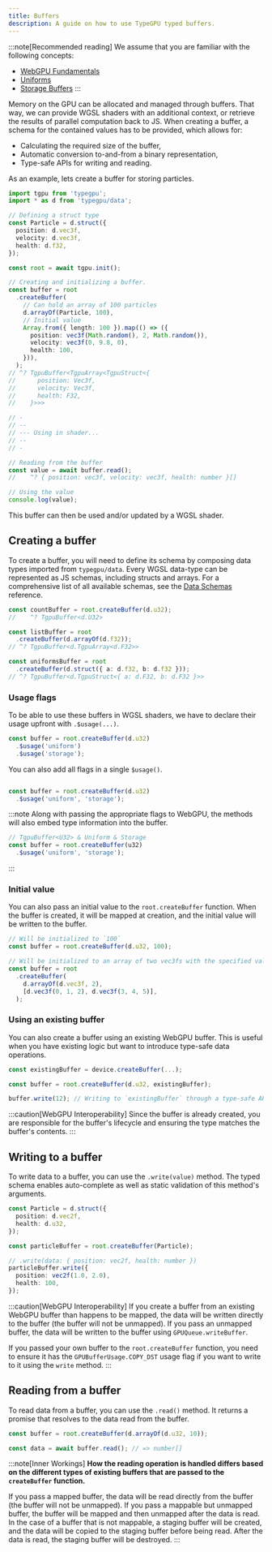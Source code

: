 ```yaml
---
title: Buffers
description: A guide on how to use TypeGPU typed buffers.
---
```


:::note[Recommended reading]
We assume that you are familiar with the following concepts:
- <a href="https://webgpufundamentals.org/webgpu/lessons/webgpu-fundamentals.html" target="_blank" rel="noopener noreferrer">WebGPU Fundamentals</a>
- <a href="https://webgpufundamentals.org/webgpu/lessons/webgpu-uniforms.html" target="_blank" rel="noopener noreferrer">Uniforms</a>
- <a href="https://webgpufundamentals.org/webgpu/lessons/webgpu-storage-buffers.html" target="_blank" rel="noopener noreferrer">Storage Buffers</a>
:::

Memory on the GPU can be allocated and managed through buffers. That way, we can provide WGSL shaders with an additional context, or retrieve the results of parallel computation back to JS. When creating a buffer, a schema for the contained values has to be provided, which allows for:
- Calculating the required size of the buffer,
- Automatic conversion to-and-from a binary representation,
- Type-safe APIs for writing and reading.

As an example, lets create a buffer for storing particles.

```ts
import tgpu from 'typegpu';
import * as d from 'typegpu/data';

// Defining a struct type
const Particle = d.struct({
  position: d.vec3f,
  velocity: d.vec3f,
  health: d.f32,
});

const root = await tgpu.init();

// Creating and initializing a buffer.
const buffer = root
  .createBuffer(
    // Can hold an array of 100 particles
    d.arrayOf(Particle, 100),
    // Initial value
    Array.from({ length: 100 }).map(() => ({
      position: vec3f(Math.random(), 2, Math.random()),
      velocity: vec3f(0, 9.8, 0),
      health: 100,
    })),
  );
// ^? TgpuBuffer<TgpuArray<TgpuStruct<{
//      position: Vec3f,
//      velocity: Vec3f,
//      health: F32,
//    }>>>

// -
// --
// --- Using in shader...
// --
// -

// Reading from the buffer
const value = await buffer.read();
//    ^? { position: vec3f, velocity: vec3f, health: number }[]

// Using the value
console.log(value);
```

This buffer can then be used and/or updated by a WGSL shader.

## Creating a buffer

To create a buffer, you will need to define its schema by composing data types imported from `typegpu/data`. Every WGSL data-type can be represented as JS schemas, including
structs and arrays. For a comprehensive list of all available schemas, see the [Data Schemas](/TypeGPU/reference/data-schemas) reference.

```ts
const countBuffer = root.createBuffer(d.u32);
//    ^? TgpuBuffer<d.U32>

const listBuffer = root
  .createBuffer(d.arrayOf(d.f32));
// ^? TgpuBuffer<d.TgpuArray<d.F32>>

const uniformsBuffer = root
  .createBuffer(d.struct({ a: d.f32, b: d.f32 }));
// ^? TgpuBuffer<d.TgpuStruct<{ a: d.F32, b: d.F32 }>>
```

### Usage flags

To be able to use these buffers in WGSL shaders, we have to declare their usage upfront with `.$usage(...)`.

```ts
const buffer = root.createBuffer(d.u32)
  .$usage('uniform')
  .$usage('storage');
```

You can also add all flags in a single `$usage()`.

```ts

const buffer = root.createBuffer(d.u32)
  .$usage('uniform', 'storage');

```


:::note
  Along with passing the appropriate flags to WebGPU, the methods will also embed type information into the buffer.
  ```ts
  // TgpuBuffer<U32> & Uniform & Storage
  const buffer = root.createBuffer(u32)
    .$usage('uniform', 'storage');
  ```
:::

### Initial value

You can also pass an initial value to the `root.createBuffer` function.
When the buffer is created, it will be mapped at creation, and the initial value will be written to the buffer.

```ts
// Will be initialized to `100`
const buffer = root.createBuffer(d.u32, 100);

// Will be initialized to an array of two vec3fs with the specified values.
const buffer = root
  .createBuffer(
    d.arrayOf(d.vec3f, 2),
    [d.vec3f(0, 1, 2), d.vec3f(3, 4, 5)],
  );
```

### Using an existing buffer

You can also create a buffer using an existing WebGPU buffer. This is useful when you have existing logic but want to introduce type-safe data operations.

```ts
const existingBuffer = device.createBuffer(...);

const buffer = root.createBuffer(d.u32, existingBuffer);

buffer.write(12); // Writing to `existingBuffer` through a type-safe API
```

:::caution[WebGPU Interoperability]
  Since the buffer is already created, you are responsible for the buffer's lifecycle and ensuring the type matches the buffer's contents.
:::

## Writing to a buffer

To write data to a buffer, you can use the `.write(value)` method. The typed schema enables auto-complete as well as static validation of this
method's arguments.

```ts
const Particle = d.struct({
  position: d.vec2f,
  health: d.u32,
});

const particleBuffer = root.createBuffer(Particle);

// .write(data: { position: vec2f, health: number })
particleBuffer.write({
  position: vec2f(1.0, 2.0),
  health: 100,
});
```

:::caution[WebGPU Interoperability]
If you create a buffer from an existing WebGPU buffer than happens to be mapped, the data will be written directly to the buffer (the buffer will not be unmapped).
If you pass an unmapped buffer, the data will be written to the buffer using `GPUQueue.writeBuffer`.

If you passed your own buffer to the `root.createBuffer` function, you need to ensure it has the `GPUBufferUsage.COPY_DST` usage flag if you want to write to it using the `write` method.
:::

## Reading from a buffer

To read data from a buffer, you can use the `.read()` method.
It returns a promise that resolves to the data read from the buffer.

```ts
const buffer = root.createBuffer(d.arrayOf(d.u32, 10));

const data = await buffer.read(); // => number[]
```


:::note[Inner Workings]
**How the reading operation is handled differs based on the different types of existing buffers that are passed to the `createBuffer` function.**

<ListItem idx={1}>
  If you pass a mapped buffer, the data will be read directly from the buffer (the buffer will not be unmapped).
</ListItem>
<ListItem idx={2}>
  If you pass a mappable but unmapped buffer, the buffer will be mapped and then unmapped after the data is read.
</ListItem>
<ListItem idx={3}>
  In the case of a buffer that is not mappable, a staging buffer will be created, and the
  data will be copied to the staging buffer before being read. After the data is read, the staging buffer will be destroyed.
</ListItem>
:::
